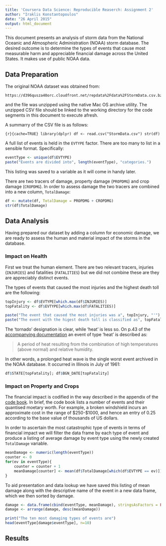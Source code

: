 ```yaml
---
title: 'Coursera Data Science: Reproducible Reaserch: Assignment 2'
author: "Iraklis Konstantopoulos"
date: "26 April 2015"
output: html_document
---
```


This document presents an analysis of storm data from the National Oceanic and Atmospheric Administration (NOAA) storm database. The desired outcome is to determine the types of events that cause most measurable harm and appreciable financial damage across the United States. It makes use of public NOAA data. 

## Data Preparation

The original NOAA dataset was obtained from: 

    https://d396qusza40orc.cloudfront.net/repdata%2Fdata%2FStormData.csv.bz2

and the file was unzipped using the native Mac OS archive utility. The unzipped CSV file should be linked to the working directory for the code segments in this document to execute afresh. 

A summarry of the CSV file is as follows: 

```{r}{cache=TRUE}
library(dplyr)
df <- read.csv("StormData.csv")
str(df)
```

A full list of events is held in the `EVTYPE` factor. There are too many to list in a sensible format. Specifically: 

```r
eventType <- unique(df$EVTYPE)
paste("Events are divided into", length(eventType), "categories.")
```

This listing was saved to a variable as it will come in handy later. 

There are two tracers of damage, property damage (`PROPDMG`) and crop damage (`CROPDMG`). In order to assess damage the two tracers are combined into a new column, `TotalDamage`: 

```r
df <- mutate(df, TotalDamage = PROPDMG + CROPDMG)
str(df$TotalDamage)
```

## Data Analysis
Having prepared our dataset by adding a column for economic damage, we are ready to assess the human and material impact of the storms in the database. 

### Impact on Health
First we treat the human element. There are two relevant tracers, injuries (`INJURIES`) and fatalities (`FATALITIES`) but we did not combine these are they are appreciably distinct events. 

The types of events that caused the most injuries and the highest death toll are the following: 

```r
topInjury <- df$EVTYPE[which.max(df$INJURIES)]
topFatality <- df$EVTYPE[which.max(df$FATALITIES)]

paste("The event that caused the most injuries was a", topInjury, "'")
paste("The event with the higest death toll is classified as", topFatality)
```

The 'tornado' designation is clear, while 'heat' is less so. On p.43 of the [accompanying documentation](https://d396qusza40orc.cloudfront.net/repdata%2Fpeer2_doc%2Fpd01016005curr.pdf) an event of type 'heat' is described as: 

> A period of heat resulting from the
> combination of high temperatures (above
> normal) and relative humidity. 

In other words, a prolonged heat wave is the single worst event archived in the NOAA database. It occurred in Illinois in July of 1961: 

```r
df$STATE[topFatality]; df$BGN_DATE[topFatality]
```

### Impact on Property and Crops
The financial impact is codified in the way described in the appendix of the [code book](https://d396qusza40orc.cloudfront.net/repdata%2Fpeer2_doc%2Fpd01016005curr.pdf). In brief, the code book lists a number of events and their quantised moetary worth. For example, a broken windshield incurs an approximate cost in the range of $250-$1000, and hence an entry of 0.25 according to the base value of thousands of US dollars. 

In order to ascertain the most catastrophic type of events in terms of financial impact we will filter the data frame by each type of event and produce a listing of average damage by event type using the newly created `TotalDamage` variable. 

```r
meanDamage <- numeric(length(eventType))
counter <- 0
for(ev in eventType){
    counter = counter + 1
    meanDamage[counter] <- mean(df$TotalDamage[which(df$EVTYPE == ev)])
}
```

To aid presentation and data lookup we have saved this listing of mean damage along with the descriptive name of the event in a new data frame, which we then sorted by damage. 

```r
damage <- data.frame(cbind(eventType, meanDamage), stringsAsFactors = FALSE)
damage <- arrange(damage, desc(meanDamage))

print("The ten most damaging types of events are")
head(eventType[damage$eventType], n=10)
```


## Results
